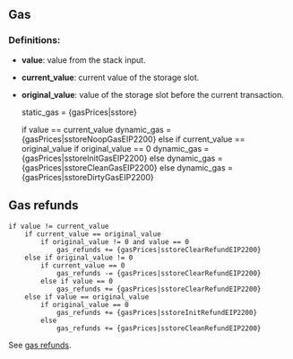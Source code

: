 ## Gas

### Definitions:
- **value**: value from the stack input.
- **current_value**: current value of the storage slot.
- **original_value**: value of the storage slot before the current transaction.


    static_gas = {gasPrices|sstore}

    if value == current_value
        dynamic_gas = {gasPrices|sstoreNoopGasEIP2200}
    else if current_value == original_value
        if original_value == 0
            dynamic_gas = {gasPrices|sstoreInitGasEIP2200}
        else
            dynamic_gas = {gasPrices|sstoreCleanGasEIP2200}
    else
        dynamic_gas = {gasPrices|sstoreDirtyGasEIP2200}

## Gas refunds

    if value != current_value
        if current_value == original_value
            if original_value != 0 and value == 0
                gas_refunds += {gasPrices|sstoreClearRefundEIP2200}
        else if original_value != 0
            if current_value == 0
                gas_refunds -= {gasPrices|sstoreClearRefundEIP2200}
            else if value == 0
                gas_refunds += {gasPrices|sstoreClearRefundEIP2200}
        else if value == original_value
            if original_value == 0
                gas_refunds += {gasPrices|sstoreInitRefundEIP2200}
            else
                gas_refunds += {gasPrices|sstoreCleanRefundEIP2200}

See [gas refunds](/about).
